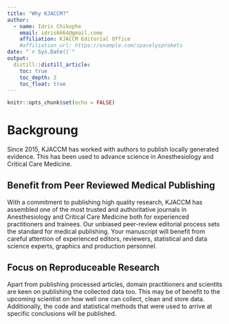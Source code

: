 ```yaml
---
title: "Why KJACCM?"
author:
  - name: Idris Chikophe
    email: idris6664@gmail.come
    affiliation: KJACCM Editorial Office
    #affiliation_url: https://example.com/spacelysprokets
date: "`r Sys.Date()`"
output: 
  distill::distill_article:
    toc: true
    toc_depth: 2
    toc_float: true
---
```


```r
knitr::opts_chunk$set(echo = FALSE)
```

# Backgroung 

Since 2015, KJACCM has worked with authors to publish locally generated evidence. This has been used to advance science in Anesthesiology and Critical Care Medicine.

## Benefit from Peer Reviewed Medical Publishing

With a commitment to publishing high quality research, KJACCM has assembled one of the most trusted and authoritative journals in Anesthesiology and Critical Care Medicine both for experienced practitioners and trainees. Our unbiased peer-review editorial process sets the standard for medical publishing. Your manuscript will benefit from careful attention of experienced editors, reviewers, statistical and data science experts, graphics and production personnel.

## Focus on Reproduceable Research

Apart from publishing processed articles, domain practitioners and scientits are keen on publishing the collected data too. This may be of benefit to the upcoming scientist on how well one can collect, clean and store data. Additionally, the code and statistical methods that were used to arrive at specific conclusions will be published. 

